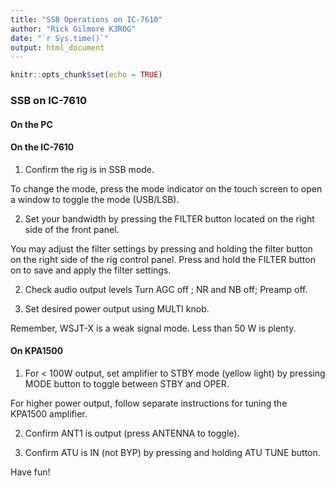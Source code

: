 ```yaml
---
title: "SSB Operations on IC-7610"
author: "Rick Gilmore K3ROG"
date: "`r Sys.time()`"
output: html_document
---
```


```r
knitr::opts_chunk$set(echo = TRUE)
```

### SSB on IC-7610

#### On the PC

<!-- 1. Open fldigi. (Icon is on desktop.) -->

<!-- Fldigi is configured to use the flrig program to interface between the radio and the computer. Flrig should open automatically a few seconds after fldigi opens. If flrig shows the current VFO frequency and so does fldigi, the two devices are talking to one another. -->

<!-- 2. Confirm Settings -->

<!-- It’s not essential to confirm the settings each time you start up, but doing so will make sure that you are able to operate without difficulty. -->

<!-- *General tab:* -->

<!-- Set my Call to your personal callsign unless you have permission to use the club callsign (W3YA).  -->
<!-- Set any Display or Behavior settings per your personal preferences. -->

<!-- *Radio tab:* -->

<!-- Rig: Icom IC-7610</br> -->
<!-- CAT Control: COM3</br> -->
<!-- Baud Rate: 19200</br> -->
<!-- 8 bits, 1 stop bit, none</br> -->

<!-- Force Control Lines: unset -->

<!-- PTT method: CAT (port should be COM3)</br> -->
<!-- Mode: Data/pkt</br> -->
<!-- Split operation: Rig or Fake It</br> -->

<!-- You may want to check/confirm that rig control is working by pushing the button in this panel.  -->
<!-- You may also want to check that PTT is working by pressing the PTT button.  -->
<!-- Make sure you have adjusted the rig’s power output to a low level (1-5 W) before testing. -->

<!-- *Audio tab:* -->

<!-- Input: USB Audio Codec -->
<!-- Output: USB Audio Codec -->

<!-- *Advanced tab:* -->

<!-- Check or uncheck Special Operating Activity per situation, for example ARRL Field Day or the NA VHF Contest. -->

<!-- You may now close the Settings window. -->

<!-- Switch to the desired mode (e.g., FT8) from the Mode menu. -->
<!-- Select the desired operating band and default frequency from the dropdown menu on the lower left side of the main WSJT-X application panel. -->

<!-- 3. Check computer clock accuracy -->

<!-- Open a browser; visit https://time.is -->

<!-- If your time synch is within .5s of the correct time, you may proceed. -->

<!-- If you have a cellular hotspot, you may wish to connect it to the hub.  -->
<!-- Power the hub, wait for the computers to establish an internet connection, and allow the Meinberg time server application to update the time. -->

<!-- If you are decoding signals, then all is well. -->

#### On the IC-7610

1. Confirm the rig is in SSB mode.

To change the mode, press the mode indicator on the touch screen to open a window to toggle the mode (USB/LSB).

2. Set your bandwidth by pressing the FILTER button located on the right side of the front panel.

You may adjust the filter settings by pressing and holding the filter button on the right side of the rig control panel. Press and hold the FILTER button on to save and apply the filter settings.

2. Check audio output levels
Turn AGC off
; NR and NB off; Preamp off.

3. Set desired power output using MULTI knob.

Remember, WSJT-X is a weak signal mode. Less than 50 W is plenty. 

#### On KPA1500

1. For < 100W output, set amplifier to STBY mode (yellow light) by pressing MODE button to toggle between STBY and OPER. 

For higher power output, follow separate instructions for tuning the KPA1500 amplifier.

2. Confirm ANT1 is output (press ANTENNA to toggle).

3. Confirm ATU is IN (not BYP) by pressing and holding ATU TUNE button. 

Have fun!
